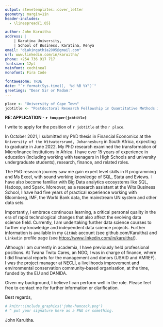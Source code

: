 ```yaml
---
output: stevetemplates::cover_letter
geometry: margin=1in
header-includes:
  - \linespread{1.05}

author: John Karuitha
address: |
    | Karatina University,
    | School of Business, Karatina, Kenya
email: "diakingathia2005@gmail.com"
url: www.linkedin.com/in/karuitha/
phone: +254 736 917 717
fontsize: 12pt
mainfont: cochineal
monofont: Fira Code

fontawesome: TRUE
date: "`r format(Sys.time(), '%d %B %Y')`"
greetings: "Dear Sir or Madam:"
---
```


```r


place <- "University of Cape Town"
jobtitle <- "Postdoctoral Research Fellowship in Quantitative Methods in the Center for Social Science Research"


```

**RE: APPLICATION - `r toupper(jobtitle)`**

I write to apply for the position of `r jobtitle` at the `r place`.

In October 2021, I submitted my PhD thesis in Financial Economics at the `University of the Witwatersrand, Johannesburg` in South Africa, expecting to graduate in June 2022. My PhD research examined the transformation of Microfinance Institutions in Africa. I have over 15 years of experience in education (including working with teenagers in High Schools and university undergraduate students), research, finance, and related roles. 

The PhD research journey saw me gain expert level skills in R programming and Ms Excel, with sound working knowledge of SQL, Stata and Eviews. I have also become familiar with Big Data analytics ecosystems like SQL, Hadoop, and Spark. Moreover, as a research assistant at the Wits Business School, I have had five years of practical experience working with Bloomberg, IMF, the World Bank data, the mainstream UN system and other data sets.  

Importantly, I embrace continuous learning, a critical personal quality in the era of rapid technological changes that also affect the evolving data science field. Currently, I am undertaking further data science courses to further my knowledge and independent data science projects. Further information is available in my `GitHub` account (see github.com/Karuitha) and `Linkedin` profile page (see <https://www.linkedin.com/in/karuitha/>). 

Although I am currently in academia, I have previously held professional positions. At Twana Twitu Cares, an NGO, I was in charge of finance, where I did financial reports for the management and donors (USAID and AMREF). I was the project manager at NECLI, a livelihoods improvement and environmental conservation community-based organisation, at the time, funded by the EU and DANIDA. 

Given my background, I believe I can perform well in the role. Please feel free to contact me for further information or clarification. 


Best regards,

```r
# knitr::include_graphics('john-hancock.png')
# ^ put your signature here as a PNG or something.
```

John Karuitha.
